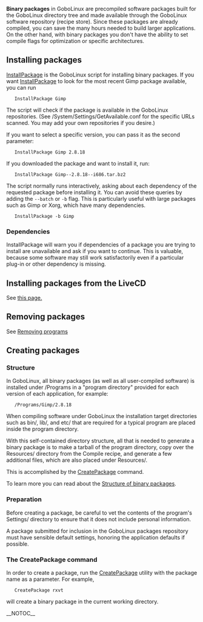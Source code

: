 '''Binary packages''' in GoboLinux are precompiled software
packages built for the GoboLinux directory tree and made
available through the GoboLinux software repository (recipe
store). Since these packages are already compiled, you can
save the many hours needed to build larger applications.
On the other hand, with binary packages you don't have the
ability to set compile flags for optimization or specific
architectures.

== Installing packages ==

[[InstallPackage]] is the GoboLinux script for installing
binary packages.  If you want [[InstallPackage]] to look for
the most recent Gimp package available, you can run

	InstallPackage Gimp

The script will check if the package is available in the
GoboLinux repositories. (See
/System/Settings/GetAvailable.conf for the specific URLs
scanned. You may add your own repositories if you desire.)

If you want to select a specific version, you can pass it as the second parameter:

	InstallPackage Gimp 2.8.18

If you downloaded the package and want to install it, run:

	InstallPackage Gimp--2.8.18--i686.tar.bz2

The script normally runs interactively, asking about each
dependency of the requested package before installing it.
You can avoid these queries by adding the
<code>--batch</code> or <code>-b</code> flag.  This is
particularly useful with large packages such as Gimp or Xorg,
which have many dependencies.

	InstallPackage -b Gimp

=== Dependencies ===

InstallPackage will warn you if dependencies of a package
you are trying to install are unavailable and ask if you
want to continue.  This is valuable, because some software
may still work satisfactorily even if a particular plug-in
or other dependency is missing. 

== Installing packages from the LiveCD ==

See [[Installing packages from the LiveCD|this page.]]

== Removing packages ==

See [[Removing programs]]

== Creating packages ==

=== Structure ===

In GoboLinux, all binary packages (as well as all
user-compiled software) is installed under /Programs in a
"program directory" provided for each version of each
application, for example:

	/Programs/Gimp/2.8.18

When compiling software under GoboLinux the installation
target directories such as bin/, lib/, and etc/ that are
required for a typical program are placed inside the program
directory. 

With this self-contained directory structure, all that is
needed to generate a binary package is to make a tarball of the
program directory, copy over the Resources/ directory from
the Compile recipe, and generate a few additional files,
which are also placed under Resources/.

This is accomplished by the [[CreatePackage]] command.

To learn more you can read about the [[Structure of binary
packages]].

=== Preparation ===

Before creating a package, be careful to vet the contents of
the program's Settings/ directory to ensure that it does not
include personal information. 

A package submitted for inclusion in the GoboLinux packages
repository must have sensible default settings, honoring the
application defaults if possible. 

=== The CreatePackage command ===

In order to create a package, run the [[CreatePackage]]
utility with the package name as a parameter. For example,

	CreatePackage rxvt

will create a binary package in the current working directory.


__NOTOC__

